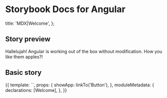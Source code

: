 
# Storybook Docs for Angular

  title: 'MDX|Welcome',
};

## Story preview

Hallelujah! Angular is working out of the box without modification.
How you like them apples?!

<Preview id="app-component--component-with-separate-template" />

## Basic story

<Story name="to storybook">
  {{
    template: `<storybook-welcome-component (showApp)="showApp()"></storybook-welcome-component>`,
    props: {
      showApp: linkTo('Button'),
    },
    moduleMetadata: {
      declarations: [Welcome],
    },
  }}
</Story>
